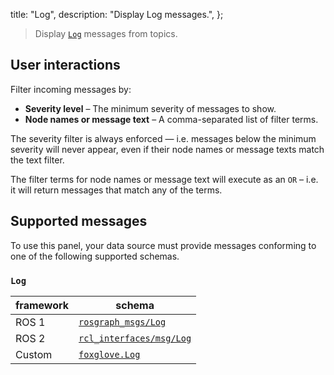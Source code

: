   title: "Log",
  description: "Display Log messages.",
};

> Display [`Log`](#log) messages from topics.

## User interactions

Filter incoming messages by:

- **Severity level** – The minimum severity of messages to show.
- **Node names or message text** – A comma-separated list of filter terms.

The severity filter is always enforced — i.e. messages below the minimum severity will never appear, even if their node names or message texts match the text filter.

The filter terms for node names or message text will execute as an `OR` – i.e. it will return messages that match any of the terms.

## Supported messages

To use this panel, your data source must provide messages conforming to one of the following supported schemas.

### `Log`

| framework | schema                                                                                                    |
| --------- | --------------------------------------------------------------------------------------------------------- |
| ROS 1     | [`rosgraph_msgs/Log`](https://docs.ros.org/en/noetic/api/rosgraph_msgs/html/msg/Log.html)                 |
| ROS 2     | [`rcl_interfaces/msg/Log`](https://github.com/ros2/rcl_interfaces/blob/master/rcl_interfaces/msg/Log.msg) |
| Custom    | [`foxglove.Log`](/docs/studio/messages/log)                                                               |
